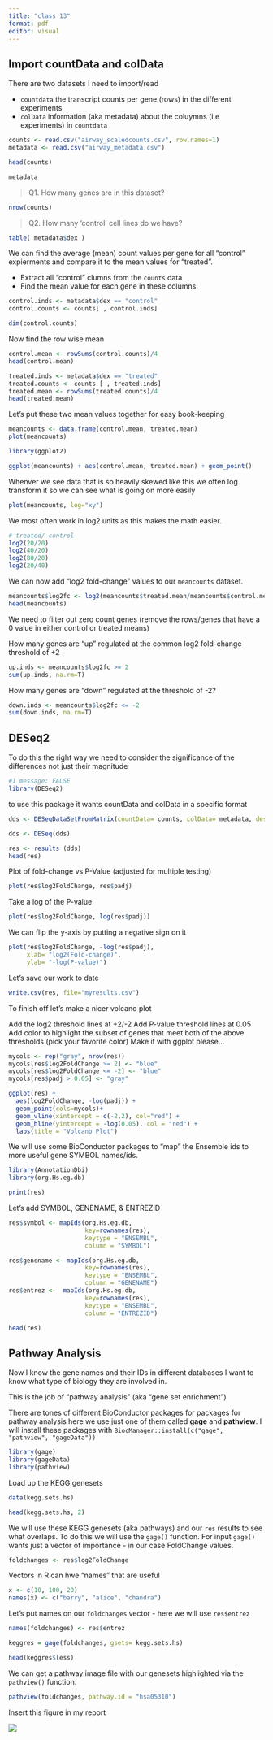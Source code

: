 ```yaml
---
title: "class 13"
format: pdf
editor: visual
---
```


## Import countData and colData

There are two datasets I need to import/read

-   `countdata` the transcript counts per gene (rows) in the different experiments
-   `colData` information (aka metadata) about the coluymns (i.e experiments) in `countdata`

```r
counts <- read.csv("airway_scaledcounts.csv", row.names=1)
metadata <- read.csv("airway_metadata.csv")
```

```r
head(counts)
```

```r
metadata
```

> Q1. How many genes are in this dataset?

```r
nrow(counts)
```

> Q2. How many 'control' cell lines do we have?

```r
table( metadata$dex )
```

We can find the average (mean) count values per gene for all "control" expierments and compare it to the mean values for "treated".

-   Extract all "control" clumns from the `counts` data
-   Find the mean value for each gene in these columns

```r
control.inds <- metadata$dex == "control"
control.counts <- counts[ , control.inds]
```

```r
dim(control.counts)
```

Now find the row wise mean

```r
control.mean <- rowSums(control.counts)/4
head(control.mean)
```

```r
treated.inds <- metadata$dex == "treated"
treated.counts <- counts [ , treated.inds]
treated.mean <- rowSums(treated.counts)/4
head(treated.mean)
```

Let's put these two mean values together for easy book-keeping

```r
meancounts <- data.frame(control.mean, treated.mean)
plot(meancounts)
```

```r
library(ggplot2)

ggplot(meancounts) + aes(control.mean, treated.mean) + geom_point()
```

Whenver we see data that is so heavily skewed like this we often log transform it so we can see what is going on more easily

```r
plot(meancounts, log="xy")
```

We most often work in log2 units as this makes the math easier.

```r
# treated/ control
log2(20/20)
log2(40/20)
log2(80/20)
log2(20/40)
```

We can now add "log2 fold-change" values to our `meancounts` dataset.

```r
meancounts$log2fc <- log2(meancounts$treated.mean/meancounts$control.mean)
head(meancounts)
```

We need to filter out zero count genes (remove the rows/genes that have a 0 value in either control or treated means)

How many genes are "up" regulated at the common log2 fold-change threshold of +2

```r
up.inds <- meancounts$log2fc >= 2
sum(up.inds, na.rm=T)
```

How many genes are "down" regulated at the threshold of -2?

```r
down.inds <- meancounts$log2fc <= -2
sum(down.inds, na.rm=T)
```

## DESeq2

To do this the right way we need to consider the significance of the differences not just their magnitude

```r
#1 message: FALSE
library(DESeq2)
```

to use this package it wants countData and colData in a specific format

```r
dds <- DESeqDataSetFromMatrix(countData= counts, colData= metadata, design = ~dex)
```

```r
dds <- DESeq(dds)
```

```r
res <- results (dds)
head(res)
```

Plot of fold-change vs P-Value (adjusted for multiple testing)

```r
plot(res$log2FoldChange, res$padj)
```

Take a log of the P-value

```r
plot(res$log2FoldChange, log(res$padj))
```

We can flip the y-axis by putting a negative sign on it

```r
plot(res$log2FoldChange, -log(res$padj),
     xlab= "log2(Fold-change)",
     ylab= "-log(P-value)")
```

Let's save our work to date

```r
write.csv(res, file="myresults.csv")
```

To finish off let's make a nicer volcano plot

Add the log2 threshold lines at +2/-2 Add P-value threshold lines at 0.05 Add color to highlight the subset of genes that meet both of the above thresholds (pick your favorite color) Make it with ggplot please...

```r
mycols <- rep("gray", nrow(res))
mycols[res$log2FoldChange >= 2] <- "blue"
mycols[res$log2FoldChange <= -2] <- "blue"
mycols[res$padj > 0.05] <- "gray"
```

```r
ggplot(res) + 
  aes(log2FoldChange, -log(padj)) + 
  geom_point(cols=mycols)+ 
  geom_vline(xintercept = c(-2,2), col="red") +
  geom_hline(yintercept = -log(0.05), col = "red") +
  labs(title = "Volcano Plot") 
```

We will use some BioConductor packages to "map" the Ensemble ids to more useful gene SYMBOL names/ids.

```r
library(AnnotationDbi)
library(org.Hs.eg.db)
```

```r
print(res)
```

Let's add SYMBOL, GENENAME, & ENTREZID

```r
res$symbol <- mapIds(org.Hs.eg.db, 
                     key=rownames(res),
                     keytype = "ENSEMBL",
                     column = "SYMBOL")

res$genename <- mapIds(org.Hs.eg.db, 
                     key=rownames(res),
                     keytype = "ENSEMBL",
                     column = "GENENAME")
res$entrez <-  mapIds(org.Hs.eg.db, 
                     key=rownames(res),
                     keytype = "ENSEMBL",
                     column = "ENTREZID")

head(res)
```

## Pathway Analysis

Now I know the gene names and their IDs in different databases I want to know what type of biology they are involved in.

This is the job of "pathway analysis" (aka "gene set enrichment")

There are tones of different BioConductor packages for packages for pathway analysis here we use just one of them called **gage** and **pathview**. I will install these packages with `BiocManager::install(c("gage", "pathview", "gageData"))`

```r
library(gage)
library(gageData)
library(pathview)
```

Load up the KEGG genesets

```r
data(kegg.sets.hs)
```

```r
head(kegg.sets.hs, 2)
```

We will use these KEGG genesets (aka pathways) and our `res` results to see what overlaps. To do this we will use the `gage()` function. For input `gage()` wants just a vector of importance - in our case FoldChange values.

```r
foldchanges <- res$log2FoldChange
```

Vectors in R can hwe "names" that are useful

```r

x <- c(10, 100, 20)
names(x) <- c("barry", "alice", "chandra")
```

Let's put names on our `foldchanges` vector - here we will use `res$entrez`

```r
names(foldchanges) <- res$entrez
```

```r
keggres = gage(foldchanges, gsets= kegg.sets.hs)
```

```r
head(keggres$less)
```

We can get a pathway image file with our genesets highlighted via the `pathview()` function.

```r
pathview(foldchanges, pathway.id = "hsa05310")
```

Insert this figure in my report

![](hsa05310.pathview.png)
